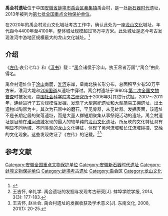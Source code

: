 {{coord|30|53|08|N|117|11|51|E|scale:10000|display=title}}
{{文物保护单位
| 级别 = 全国
| 名称 = 禹会村遗址
| 图片 = 
| 所在 = [[安徽省|安徽省]][[蚌埠市|蚌埠市]][[禹会区|禹会区]]
| 分类 = 古遗址
| 时代 = 新石器时代
| 编号 = 7-0186-1-186
| 登录 = 2013年3月5日
}}
'''禹会村遗址'''位于中国[[安徽省|安徽省]][[蚌埠市|蚌埠市]][[禹会区|禹会区]][[秦集镇|秦集镇]]禹会村，是一处[[新石器时代|新石器时代]]遗址，2013年被列为[[第七批全国重点文物保护单位|第七批全国重点文物保护单位]]。

在2020年的禹会村龙山文化城址考古工作中，确认此处为一座[[龙山文化|龙山文化]]城址，年代距今4400年至4100年，整体城址规模超过18万平方米。此处城址是迄今考古发现淮河中游地区规模最大的龙山文化城址。<ref>{{Cite web|title=这些考古项目，带来夏文化研究新进展|url=http://culture.people.com.cn/n1/2020/1125/c1013-31944681.html|accessdate=2020-11-26|author=|date=2020-11-25|format=|publisher=|agency=人民网|language=zh|archiveurl=https://web.archive.org/web/20201126052538/http://culture.people.com.cn/n1/2020/1125/c1013-31944681.html|archivedate=2020-11-26}}</ref>

== 介绍 ==
《[[左传|左传]]·哀公七年》和《[[汉书|汉书]]》载：“[[禹|禹]]会诸侯于涂山，执玉帛者万国”,“禹会”由此得名。

禹会村遗址位于[[涂山|涂山]]南麓，[[淮河|淮河]]东岸，呈南北狭长形分布，总面积至少有5O万平方米，淮河大堤和[[206国道|206国道]]从遗址中穿过。禹会村遗址于1980年[[第二次全国文物普查|第二次全国文物普查]]时被发现，[[中国社会科学院考古研究所|中国社会科学院考古研究所]]于2006年对其进行试掘。2007～2011年，连续进行了五次规模性发掘，发现了大型祭祀遗址和大型简易工棚遗址，出土遗物以陶器为主，其次为石器中的磨石，罕见骨器，未见蚌器。发掘表面，该遗址不是长期定居的聚落遗址，而是大量人群短期聚集从事祭祀活动的遗址。禹会村遗址是目前在[[淮河流域|淮河流域]]发现的最大的较单纯的[[龙山文化|龙山文化]]遗址，所反映的文化特征具有明显不同地域、不同类型的龙山文化特征，体现了黄河流域和长江流域碰撞、交融的文化现象。这些发现佐证了《左传》的记载。<ref>王吉怀, 辛礼学. 禹会遗址的发掘与发现考古研究[J]. 蚌埠学院学报, 2014, 3(3): 177-183.</ref><ref>王吉怀, 赵兰会. 禹会村遗址的发掘收获及学术意义[J]. 东南文化, 2008, 201(1): 20-25.</ref>

==参考文献==
{{reflist}}

{{安徽全国重点文物保护单位}}
{{中华人民共和国国家考古遗址公园}}

{{DEFAULTSORT:Y}}
[[Category:安徽全国重点文物保护单位|Category:安徽全国重点文物保护单位]]
[[Category:安徽新石器时代遗址|Category:安徽新石器时代遗址]]
[[Category:蚌埠文物保护单位|Category:蚌埠文物保护单位]]
[[Category:蚌埠考古遗址|Category:蚌埠考古遗址]]
[[Category:禹会区|Category:禹会区]]
[[Category:龙山文化|Category:龙山文化]]